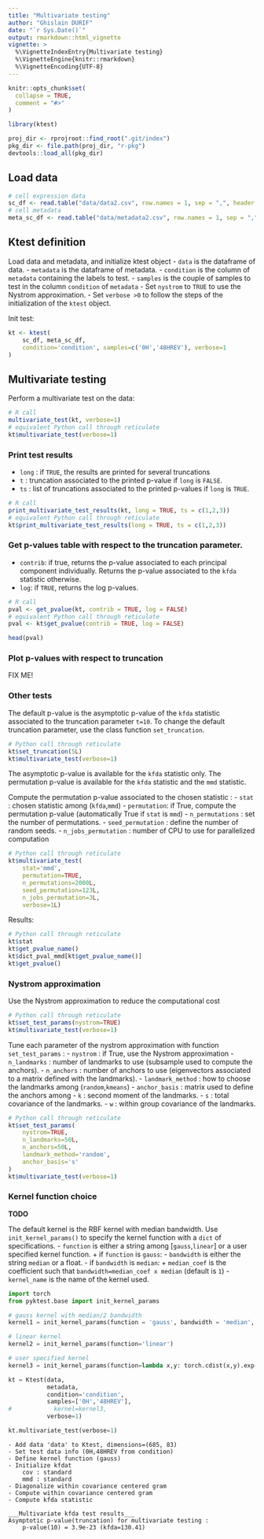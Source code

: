 ```yaml
---
title: "Multivariate testing"
author: "Ghislain DURIF"
date: "`r Sys.Date()`"
output: rmarkdown::html_vignette
vignette: >
  %\VignetteIndexEntry{Multivariate testing}
  %\VignetteEngine{knitr::rmarkdown}
  %\VignetteEncoding{UTF-8}
---
```


```r
knitr::opts_chunk$set(
  collapse = TRUE,
  comment = "#>"
)
```

```r
library(ktest)
```

```r
proj_dir <- rprojroot::find_root(".git/index")
pkg_dir <- file.path(proj_dir, "r-pkg")
devtools::load_all(pkg_dir)
```

## Load data

```r
# cell expression data
sc_df <- read.table("data/data2.csv", row.names = 1, sep = ",", header = TRUE)
# cell metadata
meta_sc_df <- read.table("data/metadata2.csv", row.names = 1, sep = ",", header = TRUE)
```

## Ktest definition 

Load data and metadata, and initialize ktest object 
- `data` is the dataframe of data.
- `metadata` is the dataframe of metadata.
- `condition` is the column of `metadata` containing the labels to test. 
- `samples` is the couple of samples to test in the column `condition` of `metadata`
- Set `nystrom` to `TRUE` to use the Nystrom approximation. 
- Set `verbose >0` to follow the steps of the initialization of the `ktest` object.  

Init test:
```r
kt <- ktest(
    sc_df, meta_sc_df,
    condition='condition', samples=c('0H','48HREV'), verbose=1
)
```

## Multivariate testing 

Perform a multivariate test on the data:
```r
# R call
multivariate_test(kt, verbose=1)
# equivalent Python call through reticulate
kt$multivariate_test(verbose=1)
```

### Print test results 

- `long` : if `TRUE`, the results are printed for several truncations
- `t` : truncation associated to the printed p-value if `long` is `FALSE`.
- `ts` : list of truncations associated to the printed p-values if `long` is `TRUE`.

```r
# R call
print_multivariate_test_results(kt, long = TRUE, ts = c(1,2,3))
# equivalent Python call through reticulate
kt$print_multivariate_test_results(long = TRUE, ts = c(1,2,3))
```


### Get p-values table with respect to the truncation parameter. 

- `contrib`: if true, returns the p-value associated to each principal component individually. Returns the p-value associated to the `kfda` statistic otherwise. 
- `log`: if `TRUE`, returns the log p-values. 

```r
# R call
pval <- get_pvalue(kt, contrib = TRUE, log = FALSE)
# equivalent Python call through reticulate
pval <- kt$get_pvalue(contrib = TRUE, log = FALSE)

head(pval)
```

### Plot p-values with respect to truncation

FIX ME!

### Other tests

The default p-value is the asymptotic p-value of the `kfda` statistic associated to the truncation parameter `t=10`. To change the default truncation parameter, use the class function `set_truncation`. 


```r
# Python call through reticulate
kt$set_truncation(5L)
kt$multivariate_test(verbose=1)
```

The asymptotic p-value is available for the `kfda` statistic only. 
The permutation p-value is available for the `kfda` statistic and the `mmd` statistic.

Compute the permutation p-value associated to the chosen statistic : 
- `stat` : chosen statistic among (`kfda`,`mmd`)
- `permutation`: if True, compute the permutation p-value (automatically True if `stat` is `mmd`)
- `n_permutations` : set the number of permutations.
- `seed_permutation` : define the number of random seeds. 
- `n_jobs_permutation` : number of CPU to use for parallelized computation

```r
# Python call through reticulate
kt$multivariate_test(
    stat='mmd',
    permutation=TRUE,
    n_permutations=2000L,
    seed_permutation=123L,
    n_jobs_permutation=3L,
    verbose=1L)
```

Results:
```r
# Python call through reticulate
kt$stat
kt$get_pvalue_name()
kt$dict_pval_mmd[kt$get_pvalue_name()]
kt$get_pvalue()
```

### Nystrom approximation

Use the Nystrom approximation to reduce the computational cost

```r
# Python call through reticulate
kt$set_test_params(nystrom=TRUE)
kt$multivariate_test(verbose=1)
```

Tune each parameter of the nystrom approximation with function `set_test_params` : 
- `nystrom` : if True, use the Nystrom approximation
- `n_landmarks` : number of landmarks to use (subsample used to compute the anchors).
- `n_anchors` : number of anchors to use (eigenvectors associated to a matrix defined with the landmarks).
- `landmark_method` : how to choose the landmarks among (`random`,`kmeans`)
- `anchor_basis` : matrix used to define the anchors among 
    - `k` : second moment of the landmarks.
    - `s` : total covariance of the landmarks.
    - `w` : within group covariance of the landmarks.


```r
# Python call through reticulate
kt$set_test_params(
    nystrom=TRUE,
    n_landmarks=50L,
    n_anchors=50L,
    landmark_method='random',
    anchor_basis='s'
)
kt$multivariate_test(verbose=1)
```

### Kernel function choice

**TODO**

The default kernel is the RBF kernel with median bandwidth. Use `init_kernel_params()` to specify the kernel function with a `dict` of specifications.
- `function` is either a string among [`gauss`,`linear`] or a user specified kernel function.
  + if `function` is `gauss`:
    - `bandwidth` is either the string `median` or a float. 
    - if `bandwidth` is `median`: 
      + `median_coef` is the coefficient such that `bandwidth=median_coef x median` (default is `1`)
- `kernel_name` is the name of the kernel used.  


```python
import torch
from pyktest.base import init_kernel_params

# gauss kernel with median/2 bandwidth
kernel1 = init_kernel_params(function = 'gauss', bandwidth = 'median', median_coef = 1/2)

# linear kernel 
kernel2 = init_kernel_params(function='linear')

# user specified kernel
kernel3 = init_kernel_params(function=lambda x,y: torch.cdist(x,y).exp()+1,kernel_name='useless_kernel')
```


```python
kt = Ktest(data,
           metadata,
           condition='condition',
           samples=['0H','48HREV'],
#            kernel=kernel3,
           verbose=1)

kt.multivariate_test(verbose=1)
```

    - Add data 'data' to Ktest, dimensions=(685, 83)
    - Set test data info (0H,48HREV from condition)
    - Define kernel function (gauss)
    - Initialize kfdat
    	cov : standard 
    	mmd : standard
    - Diagonalize within covariance centered gram
    - Compute within covariance centered gram
    - Compute kfda statistic
    
    ___Multivariate kfda test results___
    Asymptotic p-value(truncation) for multivariate testing : 
    	p-value(10) = 3.9e-23 (kfda=130.41)

